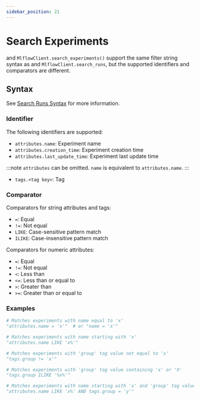 ```yaml
---
sidebar_position: 21
---
```



# Search Experiments

<APILink fn="mlflow.search_experiments" /> and <APILink fn="mlflow.client.MlflowClient.search_experiments">`MlflowClient.search_experiments()`</APILink>
support the same filter string syntax as <APILink fn="mlflow.search_runs" /> and
<APILink fn="mlflow.client.MlflowClient.search_runs">`MlflowClient.search_runs`</APILink>, but the supported identifiers and comparators are different.

<TOCInline toc={toc} maxHeadingLevel={3} minHeadingLevel={2} />

## Syntax

See [Search Runs Syntax](/search-runs#search-runs-syntax) for more information.

### Identifier

The following identifiers are supported:

- `attributes.name`: Experiment name
- `attributes.creation_time`: Experiment creation time
- `attributes.last_update_time`: Experiment last update time

:::note
`attributes` can be omitted. `name` is equivalent to `attributes.name`.
:::

- `tags.<tag key>`: Tag

### Comparator

Comparators for string attributes and tags:

- `=`: Equal
- `!=`: Not equal
- `LIKE`: Case-sensitive pattern match
- `ILIKE`: Case-insensitive pattern match

Comparators for numeric attributes:

- `=`: Equal
- `!=`: Not equal
- `<`: Less than
- `<=`: Less than or equal to
- `>`: Greater than
- `>=`: Greater than or equal to

### Examples

```python
# Matches experiments with name equal to 'x'
"attributes.name = 'x'"  # or "name = 'x'"

# Matches experiments with name starting with 'x'
"attributes.name LIKE 'x%'"

# Matches experiments with 'group' tag value not equal to 'x'
"tags.group != 'x'"

# Matches experiments with 'group' tag value containing 'x' or 'X'
"tags.group ILIKE '%x%'"

# Matches experiments with name starting with 'x' and 'group' tag value equal to 'y'
"attributes.name LIKE 'x%' AND tags.group = 'y'"
```
